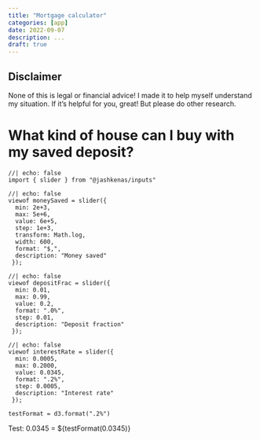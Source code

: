 ```yaml
---
title: "Mortgage calculator"
categories: [app]
date: 2022-09-07
description: ...
draft: true
---
```


<!-- intro -->

::: {.callout-warning}
## Disclaimer

None of this is legal or financial advice! I made it to help myself understand my situation. If it's helpful for you, great! But please do other research.
:::

# What kind of house can I buy with my saved deposit?

<!-- inputs:
- money saved
- deposit fraction: 5%? 10%? 15%? 20%? Higher?
- stamp duty? https://www.sro.vic.gov.au/calculators/land-transfer-calculator
  - first home exemption/concession? https://www.sro.vic.gov.au/fhbduty
  - off-the-plan first home concession? https://www.sro.vic.gov.au/offtheplan
    - off the plan might be too complicated!
- lmi
  - might need to estimate!
  - lmi premium loadings?
-->

<!--
maybe easier if house_price is the independent var?

(house_price * deposit_rate) + lmi + stamp_duty + other_transaction_costs = money_saved
(house_price * deposit_rate) + lmi + stamp_duty + other_transaction_costs + money_borrowed = house_price
-->

```ojs
//| echo: false
import { slider } from "@jashkenas/inputs"
```

```ojs
//| echo: false
viewof moneySaved = slider({
  min: 2e+3,
  max: 5e+6,
  value: 6e+5,
  step: 1e+3,
  transform: Math.log,
  width: 600,
  format: "$,",
  description: "Money saved"
 });
```

```ojs
//| echo: false
viewof depositFrac = slider({
  min: 0.01,
  max: 0.99,
  value: 0.2,
  format: ".0%",
  step: 0.01,
  description: "Deposit fraction"
 });
```

```ojs
//| echo: false
viewof interestRate = slider({
  min: 0.0005,
  max: 0.2000,
  value: 0.0345,
  format: ".2%",
  step: 0.0005,
  description: "Interest rate"
 });
```

```ojs
testFormat = d3.format(".2%")
```

Test: 0.0345 = ${testFormat(0.0345)}